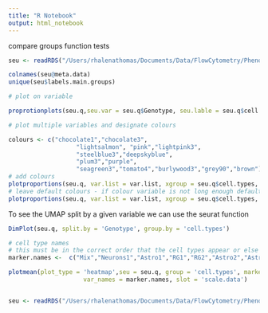 ```yaml
---
title: "R Notebook"
output: html_notebook
---
```


compare groups function tests 


```r
seu <- readRDS("/Users/rhalenathomas/Documents/Data/FlowCytometry/PhenoID/Analysis/9MBO/prepro_outs/clusters/AllcellLablesMarch25.Rds")

colnames(seu@meta.data)
unique(seu$labels.main.groups)


```




```r
# plot on variable

proprotionplots(seu.q,seu.var = seu.q$Genotype, seu.lable = seu.q$cell.types, groups = "Genotype")


```


```r

# plot multiple variables and designate colours

colours <- c("chocolate1","chocolate3",
                   "lightsalmon", "pink","lightpink3",
                   "steelblue3","deepskyblue",
                   "plum3","purple",
                   "seagreen3","tomato4","burlywood3","grey90","brown")
# add colours
plotproportions(seu.q, var.list = var.list, xgroup = seu.q$cell.types, varnames = varnames, my_colours = colours)
# leave default colours - if colour variable is not long enough defaults are applied
plotproportions(seu.q, var.list = var.list, xgroup = seu.q$cell.types, varnames = varnames)

```

To see the UMAP split by a given variable we can use the seurat function

```r

DimPlot(seu.q, split.by = 'Genotype', group.by = 'cell.types')


```

```r

# cell type names
# this must be in the correct order that the cell types appear or else you will be naming things incorrectly
marker.names <-  c("Mix","Neurons1","Astro1","RG1","RG2","Astro2","Astro3","Endothelial","Neurons2","Neurons3","Oligo", "Epithelial")

plotmean(plot_type = 'heatmap',seu = seu.q, group = 'cell.types', markers = AB, 
                     var_names = marker.names, slot = 'scale.data')



```


```r
seu <- readRDS("/Users/rhalenathomas/Documents/Data/FlowCytometry/PhenoID/Analysis/9MBO/prepro_outs/clusters/AllcellLablesMarch25.Rds")


```


```r
 

```



